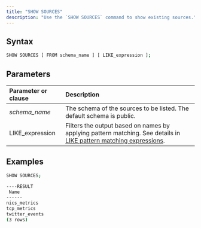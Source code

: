 ```yaml
---
title: "SHOW SOURCES"
description: "Use the `SHOW SOURCES` command to show existing sources."
---
```


## Syntax

```bash
SHOW SOURCES [ FROM schema_name ] [ LIKE_expression ];
```

## Parameters

| Parameter or clause | Description                                                                                                                                                                               |
| :------------------ | :---------------------------------------------------------------------------------------------------------------------------------------------------------------------------------------- |
| _schema\_name_      | The schema of the sources to be listed. The default schema is public.                                                                                                                     |
| LIKE\_expression    | Filters the output based on names by applying pattern matching. See details in [LIKE pattern matching expressions](/docs/current/sql-function-string/#like-pattern-matching-expressions). |

## Examples

```bash
SHOW SOURCES;

----RESULT
 Name
------
nics_metrics
tcp_metrics
twitter_events
(3 rows)
```
